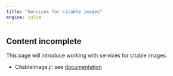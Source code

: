 ```yaml
---
title: "Services for citable images"
engine: julia
---
```



:::{.callout-caution}
## Content incomplete

This page will introduce working with services for citable images.
:::


- CitableImage.jl:  see [documentation](https://cite-architecture.github.io/CitableImage.jl/stable/)